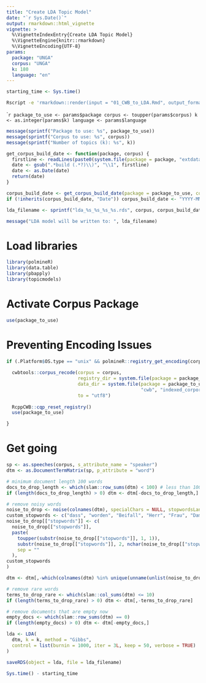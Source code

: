 ```yaml
---
title: "Create LDA Topic Model"
date: "`r Sys.Date()`"
output: rmarkdown::html_vignette
vignette: >
  %\VignetteIndexEntry{Create LDA Topic Model}
  %\VignetteEngine{knitr::rmarkdown}
  %\VignetteEncoding{UTF-8}
params:
  package: "UNGA"
  corpus: "UNGA"
  k: 180
  language: "en"
---
```



```r
starting_time <- Sys.time()
```


```sh
Rscript -e 'rmarkdown::render(input = "01_CWB_to_LDA.Rmd", output_format = "html_document", output_file = "lda_report/cwb_to_lda_unga.html", params = list(package = "UNGA", corpus = "UNGA", k = 180, language = "en"))'
```


````r
package_to_use <- params$package
corpus <- toupper(params$corpus)
k <- as.integer(params$k)
language <- params$language
```

```r
message(sprintf("Package to use: %s", package_to_use))
message(sprintf("Corpus to use: %s", corpus))
message(sprintf("Number of topics (k): %s", k))

get_corpus_build_date <- function(package, corpus) {
  firstline <- readLines(paste0(system.file(package = package, "extdata", "cwb", "indexed_corpora", tolower(corpus)), "/info.md"))[1]
  date <- gsub(".*build (.*?)\\)", "\\1", firstline)
  date <- as.Date(date)
  return(date)
}

corpus_build_date <- get_corpus_build_date(package = package_to_use, corpus = corpus)
if (!inherits(corpus_build_date, "Date")) corpus_build_date <- "YYYY-MM-DD"

lda_filename <- sprintf("lda_%s_%s_%s_%s.rds", corpus, corpus_build_date, k, Sys.Date())

message("LDA model will be written to: ", lda_filename)
```


# Load libraries

```r
library(polmineR)
library(data.table)
library(pbapply)
library(topicmodels)
```

# Activate Corpus Package

```r
use(package_to_use)
```

# Preventing Encoding Issues

```r

if (.Platform$OS.type == "unix" && polmineR::registry_get_encoding(corpus) == "latin1") {
  
  cwbtools::corpus_recode(corpus = corpus, 
                          registry_dir = system.file(package = package_to_use, "extdata", "cwb", "registry"),
                          data_dir = system.file(package = package_to_use, "extdata", 
                                                 "cwb", "indexed_corpora", tolower(corpus)),
                          to = "utf8")
  
  RcppCWB::cqp_reset_registry()
  use(package_to_use)

}
```

# Get going

```r
sp <- as.speeches(corpus, s_attribute_name = "speaker")
dtm <- as.DocumentTermMatrix(sp, p_attribute = "word") 
```


```r
# minimum document length 100 words
docs_to_drop_length <- which(slam::row_sums(dtm) < 100) # less than 100
if (length(docs_to_drop_length) > 0) dtm <- dtm[-docs_to_drop_length,]

# remove noisy words
noise_to_drop <- noise(colnames(dtm), specialChars = NULL, stopwordsLanguage = language)
custom_stopwords <- c("dass", "worden", "Beifall", "Herr", "Frau", "Damen", "Herren")
noise_to_drop[["stopwords"]] <- c(
  noise_to_drop[["stopwords"]],
  paste(
    toupper(substr(noise_to_drop[["stopwords"]], 1, 1)),
    substr(noise_to_drop[["stopwords"]], 2, nchar(noise_to_drop[["stopwords"]])),
    sep = ""
  ), 
custom_stopwords
)

dtm <- dtm[,-which(colnames(dtm) %in% unique(unname(unlist(noise_to_drop))))]

# remove rare words
terms_to_drop_rare <- which(slam::col_sums(dtm) <= 10)
if (length(terms_to_drop_rare) > 0) dtm <- dtm[,-terms_to_drop_rare]

# remove documents that are empty now
empty_docs <- which(slam::row_sums(dtm) == 0)
if (length(empty_docs) > 0) dtm <- dtm[-empty_docs,]
```

```r
lda <- LDA(
  dtm, k = k, method = "Gibbs",
  control = list(burnin = 1000, iter = 3L, keep = 50, verbose = TRUE)
)
```

```r
saveRDS(object = lda, file = lda_filename)
```

```r
Sys.time() - starting_time
```

